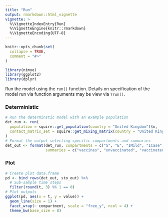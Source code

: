 ```yaml
---
title: "Run"
output: rmarkdown::html_vignette
vignette: >
  %\VignetteIndexEntry{Run}
  %\VignetteEngine{knitr::rmarkdown}
  %\VignetteEncoding{UTF-8}
---
```


```r
knitr::opts_chunk$set(
  collapse = TRUE,
  comment = "#>"
)
```

```r
library(nimue)
library(ggplot2)
library(dplyr)
```

Run the model using the `run()` function. Details on specification of the model run via function arguments may be view via `?run()`.

### Deterministic 

```r
# Run the determinstic model with an example population
det_run <- run(
  population = squire::get_population(country = "United Kingdom")$n,
  contact_matrix_set = squire::get_mixing_matrix(country = "United Kingdom")
)
# Format the output selecting specific compartments and summaries
det_out <- format(det_run, compartments = c("S", "E", "IMild", "ICase", "R", "D", "V"),
                  summaries = c("vaccines", "unvaccinated", "vaccinated", "priorvaccinated"))
```


### Plot

```r
# Create plot data.frame
pd <- bind_rows(det_out, sto_out) %>%
  # Sub-sample time steps
  filter(round(t, 3) %% 1 == 0)
# Plot outputs
ggplot(pd, aes(x = t, y = value)) +
  geom_line(size = 1) +
  facet_wrap(~ compartment, scale = "free_y", ncol = 4) +
  theme_bw(base_size = 8)
```
